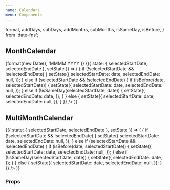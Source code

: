 ```yaml
---
name: Calendars
menu: Components
---
```


  format,
  addDays,
  subDays,
  addMonths,
  subMonths,
  isSameDay,
  isBefore,
} from 'date-fns';


## MonthCalendar

<Playground>
  <Spacing paddingBottom={4}>
    <Heading size="xxxlarge">{format(new Date(), 'MMMM YYYY')}</Heading>
  </Spacing>
  <WeekDays />
  <State
    initial={{
      selectedStartDate: null,
      selectedEndDate: null,
    }}
  >
    {({ state: { selectedStartDate, selectedEndDate }, setState }) => (
      <MonthCalendar
        selectedStartDate={selectedStartDate}
        selectedEndDate={selectedEndDate}
        onSelect={date => {
          if (!selectedStartDate && !selectedEndDate) {
            setState({
              selectedStartDate: date,
              selectedEndDate: null,
            });
          } else if (selectedStartDate && !selectedEndDate) {
            if (isBefore(date, selectedStartDate)) {
              setState({
                selectedStartDate: date,
                selectedEndDate: null,
              });
            } else if (!isSameDay(selectedStartDate, date)) {
              setState({
                selectedEndDate: date,
              });
            }
          } else {
            setState({
              selectedStartDate: date,
              selectedEndDate: null,
            });
          }
        }}
      />
    )}
  </State>
</Playground>

## MultiMonthCalendar

<Playground>
  <State
    initial={{
      selectedStartDate: null,
      selectedEndDate: null,
    }}
  >
    {({ state: { selectedStartDate, selectedEndDate }, setState }) => (
      <MultiMonthCalendar
        selectedStartDate={selectedStartDate}
        selectedEndDate={selectedEndDate}
        startMonthDate={subMonths(new Date(), 12)}
        endMonthDate={addMonths(new Date(), 12)}
        onSelect={date => {
          if (!selectedStartDate && !selectedEndDate) {
            setState({
              selectedStartDate: date,
              selectedEndDate: null,
            });
          } else if (selectedStartDate && !selectedEndDate) {
            if (isBefore(date, selectedStartDate)) {
              setState({
                selectedStartDate: date,
                selectedEndDate: null,
              });
            } else if (!isSameDay(selectedStartDate, date)) {
              setState({
                selectedEndDate: date,
              });
            }
          } else {
            setState({
              selectedStartDate: date,
              selectedEndDate: null,
            });
          }
        }}
      />
    )}
  </State>
</Playground>

### Props

<PropsTable of={MonthCalendar} />
